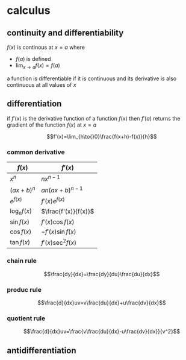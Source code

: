 # calculus

## continuity and differentiability

$f(x)$ is continous at $x=a$ where

- $f(a)$ is defined
- $\lim_{x\to{}a}f(x)=f(a)$

a function is differentiable if it is continuous and its derivative is also continuous at all values of $x$

## differentiation

if $f'(x)$ is the derivative function of a function $f(x)$ then $f'(a)$ returns the gradient of the function $f(x)$ at $x=a$

$$f'(x)=\lim_{h\to{}0}\frac{f(x+h)-f(x)}{h}$$

### common derivative

| $f(x)$       | $f'(x)$              |
| ------------ | -------------------- |
| $x^n$        | $nx^{n-1}$           |
| $(ax+b)^n$   | $an(ax+b)^{n-1}$     |
| $e^{f(x)}$   | $f'(x)e^{f(x)}$      |
| $\log_ef(x)$ | $\frac{f'(x)}{f(x)}$ |
| $\sin{f(x)}$ | $f'(x)\cos{f(x)}$    |
| $\cos{f(x)}$ | $-f'(x)\sin{f(x)}$   |
| $\tan{f(x)}$ | $f'(x)\sec^2{f(x)}$  |

### chain rule

$$\frac{dy}{dx}=\frac{dy}{du}\frac{du}{dx}$$

### produc rule

$$\frac{d}{dx}uv=v\frac{du}{dx}+u\frac{dv}{dx}$$

### quotient rule

$$\frac{d}{dx}uv=\frac{v\frac{du}{dx}-u\frac{dv}{dx}}{v^2}$$

## antidifferentiation